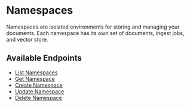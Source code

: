 # Namespaces

Namespaces are isolated environments for storing and managing your documents. Each namespace has its own set of documents, ingest jobs, and vector store.

## Available Endpoints

- [List Namespaces](/api-reference/namespaces/list)
- [Get Namespace](/api-reference/namespaces/get)
- [Create Namespace](/api-reference/namespaces/create)
- [Update Namespace](/api-reference/namespaces/update)
- [Delete Namespace](/api-reference/namespaces/delete)